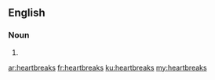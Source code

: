 ==English==

===Noun===
{{head|en|plural}}

# {{plural of|heartbreak|lang=en}}

[[ar:heartbreaks]]
[[fr:heartbreaks]]
[[ku:heartbreaks]]
[[my:heartbreaks]]